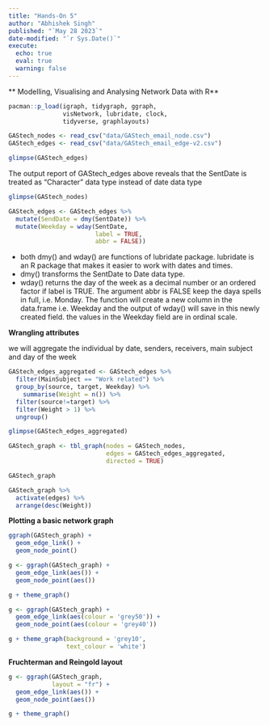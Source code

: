 ```yaml
---
title: "Hands-On 5"
author: "Abhishek Singh"
published: "`May 28 2023`"
date-modified: "`r Sys.Date()`"
execute: 
  echo: true
  eval: true
  warning: false
---
```


\*\* Modelling, Visualising and Analysing Network Data with R\*\*

```r
pacman::p_load(igraph, tidygraph, ggraph, 
               visNetwork, lubridate, clock,
               tidyverse, graphlayouts)
```

```r
GAStech_nodes <- read_csv("data/GAStech_email_node.csv")
GAStech_edges <- read_csv("data/GAStech_email_edge-v2.csv")
```

```r
glimpse(GAStech_edges)
```

::: callout-warning
The output report of GAStech_edges above reveals that the SentDate is treated as "Character" data type instead of date data type
:::

```r
glimpse(GAStech_nodes)
```

```r
GAStech_edges <- GAStech_edges %>%
  mutate(SendDate = dmy(SentDate)) %>%
  mutate(Weekday = wday(SentDate,
                        label = TRUE,
                        abbr = FALSE))
```

::: callout-tip
-   both dmy() and wday() are functions of lubridate package. lubridate is an R package that makes it easier to work with dates and times.
-   dmy() transforms the SentDate to Date data type.
-   wday() returns the day of the week as a decimal number or an ordered factor if label is TRUE. The argument abbr is FALSE keep the daya spells in full, i.e. Monday. The function will create a new column in the data.frame i.e. Weekday and the output of wday() will save in this newly created field. the values in the Weekday field are in ordinal scale.
:::

**Wrangling attributes**

we will aggregate the individual by date, senders, receivers, main subject and day of the week

```r
GAStech_edges_aggregated <- GAStech_edges %>%
  filter(MainSubject == "Work related") %>%
  group_by(source, target, Weekday) %>%
    summarise(Weight = n()) %>%
  filter(source!=target) %>%
  filter(Weight > 1) %>%
  ungroup()
```

```r
glimpse(GAStech_edges_aggregated)
```

```r
GAStech_graph <- tbl_graph(nodes = GAStech_nodes,
                           edges = GAStech_edges_aggregated, 
                           directed = TRUE)
```

```r
GAStech_graph
```

```r
GAStech_graph %>%
  activate(edges) %>%
  arrange(desc(Weight))
```

**Plotting a basic network graph**

```r
ggraph(GAStech_graph) +
  geom_edge_link() +
  geom_node_point()
```

```r
g <- ggraph(GAStech_graph) + 
  geom_edge_link(aes()) +
  geom_node_point(aes())

g + theme_graph()
```

```r
g <- ggraph(GAStech_graph) + 
  geom_edge_link(aes(colour = 'grey50')) +
  geom_node_point(aes(colour = 'grey40'))

g + theme_graph(background = 'grey10',
                text_colour = 'white')
```

**Fruchterman and Reingold layout**

```r
g <- ggraph(GAStech_graph, 
            layout = "fr") +
  geom_edge_link(aes()) +
  geom_node_point(aes())

g + theme_graph()
```
